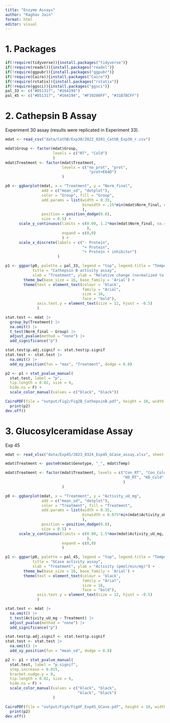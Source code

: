 ```yaml
---
title: "Enzyme Assays"
author: "Raghav Jain"
format: html
editor: visual
---
```


# 1. Packages

```r
if(!require(tidyverse)){install.packages("tidyverse")}
if(!require(readxl)){install.packages("readxl")}
if(!require(ggpubr)){install.packages("ggpubr")}
if(!require(Cairo)){install.packages("Cairo")}
if(!require(rstatix)){install.packages("rstatix")}
if(!require(ggsci)){install.packages("ggsci")} 
pal_33 <- c("#D51317", "#164194")
pal_45 <- c("#D51317", "#164194", "#F39200FF", "#31B7BCFF")
```

# 2. Cathepsin B Assay

Experiment 30 assay (results were replicated in Experiment 33).

```r
mdat <- read_csv("data/CathB/Exp30/2022_0201_CathB_Exp30_r.csv")

mdat$Group <- factor(mdat$Group, 
                     levels = c("RT", "Cold")
                     )
mdat$Treatment <- factor(mdat$Treatment,
                         levels = c("no_prot", "prot",
                                     "prot+E64D")
                         )

p0 <- ggbarplot(mdat, x = "Treatment", y = "Norm_final", 
                add = c("mean_sd", "dotplot"), 
                color = "Group", fill = "Group", 
                add.params = list(width = 0.35, 
                                  binwidth = .15*min(mdat$Norm_final, na.rm = T)
                                  ),
                position = position_dodge(0.8),
                size = 0.5) +
      scale_y_continuous(limits = c(0.00, 1.2*max(mdat$Norm_final, na.rm = T)
                                    ),
                         expand = c(0,0)
                         ) +
      scale_x_discrete(labels = c("- Protein",
                                  "+ Protein",
                                  "+ Protein + inhibitor")
                       )

p1 <- ggpar(p0, palette = pal_33, legend = "top", legend.title = "Temperature", 
            title = "Cathepsin B activity assay",  
            xlab = "Treatment", ylab = "Relative change (normalized to RT)") +
        theme_bw(base_size = 16, base_family = 'Arial') +
        theme(text = element_text(colour = 'black', 
                                  family = "Arial", 
                                  size = 16, 
                                  face = "bold"),
              axis.text.y = element_text(size = 12, hjust = -0.5)
              )

stat.test <- mdat |>
  group_by(Treatment) |>
  na.omit() |>
  t_test(Norm_final ~ Group) |>
  adjust_pvalue(method = "none") |>
  add_significance("p")

stat.test$p.adj.signif <- stat.test$p.signif
stat.test <- stat.test |>
  na.omit() |>
  add_xy_position(fun = "max", "Treatment", dodge = 0.8) 

p2 <- p1 + stat_pvalue_manual(
  stat.test, label = "p", 
  tip.length = 0.02, size = 4,
  hide.ns = F) +
  scale_color_manual(values = c("black", "black"))

CairoPDF(file = "output/Fig2/Fig2B_CathepsinB.pdf", height = 10, width = 12)
  print(p2)
dev.off()
```

# 3. Glucosylceramidase Assay
Exp 45
```r
mdat <- read_xlsx("data/Exp45/2023_0324_Exp45_GCase_assay.xlsx", sheet = "Final")

mdat$Treatment <- paste0(mdat$Genotype, "_", mdat$Temp)

mdat$Treatment <- factor(mdat$Treatment, levels = c("Con_RT", "Con_Cold",
                                                    "KD_RT", "KD_Cold"
                                                    )
                         )

p0 <- ggbarplot(mdat, x = "Treatment", y = "Activity_uU_mg", 
                add = c("mean_sd", "dotplot"), 
                color = "Treatment", fill = "Treatment", 
                add.params = list(width = 0.35, 
                                  binwidth = 0.075*min(mdat$Activity_uU_mg, na.rm = T)
                                  ),
                position = position_dodge(0.8),
                size = 0.5) +
      scale_y_continuous(limits = c(0.00, 1.5*max(mdat$Activity_uU_mg, na.rm = T)
                                    ),
                         expand = c(0,0)
                         )

p1 <- ggpar(p0, palette = pal_45, legend = "top", legend.title = "Temperature", 
            title = "GCase activity assay",  
            xlab = "Treatment", ylab = "Activity (pmol/min/mg)") +
        theme_bw(base_size = 16, base_family = 'Arial') +
        theme(text = element_text(colour = 'black', 
                                  family = "Arial", 
                                  size = 16, 
                                  face = "bold"),
              axis.text.y = element_text(size = 12, hjust = -0.5)
              )

stat.test <- mdat |>
  na.omit() |>
  t_test(Activity_uU_mg ~ Treatment) |>
  adjust_pvalue(method = "none") |>
  add_significance("p")

stat.test$p.adj.signif <- stat.test$p.signif
stat.test <- stat.test |>
  na.omit() |>
  add_xy_position(fun = "mean_sd", dodge = 0.8) 

p2 <- p1 + stat_pvalue_manual(
  stat.test, label = "p.signif",
  step.increase = 0.015,
  bracket.nudge.y = 0,
  tip.length = 0.02, size = 6,
  hide.ns = F) +
  scale_color_manual(values = c("black", "black",
                                "black", "black")
                     )

CairoPDF(file = "output/Fig4/Fig4F_Exp45_GCase.pdf", height = 10, width = 12)
  print(p2)
dev.off()
```

